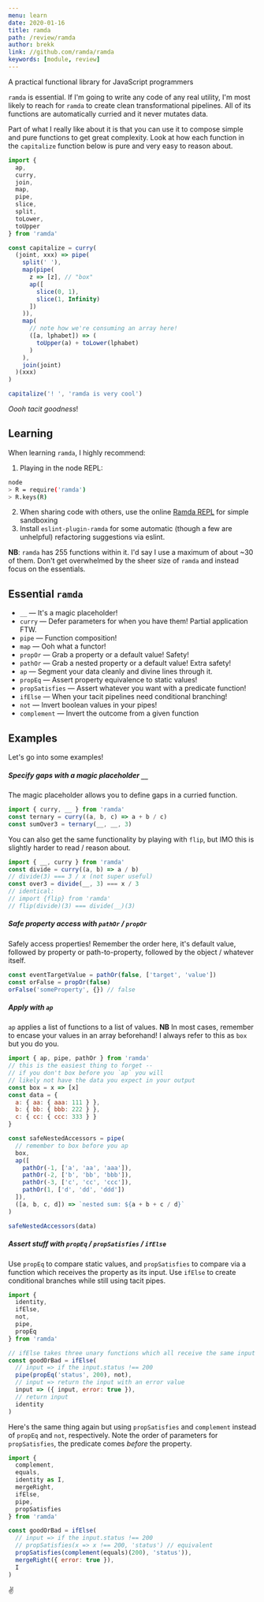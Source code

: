 ```yaml
---
menu: learn
date: 2020-01-16
title: ramda
path: /review/ramda
author: brekk
link: //github.com/ramda/ramda
keywords: [module, review]
---
```



<PackageInstaller pkg="ramda">
  A practical functional library for JavaScript programmers
</PackageInstaller>

`ramda` is essential. If I'm going to write any code of any real utility, I'm most likely to reach for `ramda` to create clean transformational pipelines. All of its functions are automatically curried and it never mutates data.

Part of what I really like about it is that you can use it to compose simple and pure functions to get great complexity. Look at how each function in the `capitalize` function below is pure and very easy to reason about.

```js
import {
  ap,
  curry,
  join,
  map,
  pipe,
  slice,
  split,
  toLower,
  toUpper
} from 'ramda'

const capitalize = curry(
  (joint, xxx) => pipe(
    split(' '),
    map(pipe(
      z => [z], // "box"
      ap([
        slice(0, 1),
        slice(1, Infinity)
      ])
    )),
    map(
      // note how we're consuming an array here!
      ([a, lphabet]) => (
        toUpper(a) + toLower(lphabet)
      )
    ),
    join(joint)
  )(xxx)
)

capitalize('! ', 'ramda is very cool')
```

_Oooh tacit goodness_!

## Learning

When learning `ramda`, I highly recommend:

1. Playing in the node REPL:

```sh
node
> R = require('ramda')
> R.keys(R)
```

2. When sharing code with others, use the online [Ramda REPL](//ramdajs.org/repl) for simple sandboxing
3. Install `eslint-plugin-ramda` for some automatic (though a few are unhelpful) refactoring suggestions via eslint.

**NB**: `ramda` has 255 functions within it. I'd say I use a maximum of about ~30 of them. Don't get overwhelmed by the sheer size of `ramda` and instead focus on the essentials.

## Essential `ramda`

- `__` &mdash; It's a magic placeholder!
- `curry` &mdash; Defer parameters for when you have them! Partial application FTW.
- `pipe` &mdash; Function composition!
- `map` &mdash; Ooh what a functor!
- `propOr` &mdash; Grab a property or a default value! Safety!
- `pathOr` &mdash; Grab a nested property or a default value! Extra safety!
- `ap` &mdash; Segment your data cleanly and divine lines through it.
- `propEq` &mdash; Assert property equivalence to static values!
- `propSatisfies` &mdash; Assert whatever you want with a predicate function!
- `ifElse` &mdash; When your tacit pipelines need conditional branching!
- `not` &mdash; Invert boolean values in your pipes!
- `complement` &mdash; Invert the outcome from a given function 

## Examples

Let's go into some examples!

##### Specify gaps with a magic placeholder `__`

The magic placeholder allows you to define gaps in a curried function.

```js
import { curry, __ } from 'ramda'
const ternary = curry((a, b, c) => a + b / c)
const sumOver3 = ternary(__, __, 3)
```

You can also get the same functionality by playing with `flip`, but IMO this is slightly harder to read / reason about.

```js
import { __, curry } from 'ramda'
const divide = curry((a, b) => a / b)
// divide(3) === 3 / x (not super useful)
const over3 = divide(__, 3) === x / 3
// identical:
// import {flip} from 'ramda'
// flip(divide)(3) === divide(__)(3)
```

##### Safe property access with `pathOr` / `propOr` 

Safely access properties! Remember the order here, it's default value, followed by property or path-to-property, followed by the object / whatever itself.

```js
const eventTargetValue = pathOr(false, ['target', 'value'])
const orFalse = propOr(false)
orFalse('someProperty', {}) // false
```

##### Apply with `ap`

`ap` applies a list of functions to a list of values. **NB** In most cases, remember to encase your values in an array beforehand! I always refer to this as `box` but you do you.

```js
import { ap, pipe, pathOr } from 'ramda'
// this is the easiest thing to forget --
// if you don't box before you `ap` you will
// likely not have the data you expect in your output
const box = x => [x]
const data = {
  a: { aa: { aaa: 111 } },
  b: { bb: { bbb: 222 } },
  c: { cc: { ccc: 333 } }
}

const safeNestedAccessors = pipe(
  // remember to box before you ap
  box,
  ap([
    pathOr(-1, ['a', 'aa', 'aaa']),
    pathOr(-2, ['b', 'bb', 'bbb']),
    pathOr(-3, ['c', 'cc', 'ccc']),
    pathOr(1, ['d', 'dd', 'ddd'])
  ]),
  ([a, b, c, d]) => `nested sum: ${a + b + c / d}`
)

safeNestedAccessors(data)
```

##### Assert stuff with `propEq` / `propSatisfies` / `ifElse`

Use `propEq` to compare static values, and `propSatisfies` to compare via a function which receives the property as its input. Use `ifElse` to create conditional branches while still using tacit pipes.

```js
import {
  identity,
  ifElse,
  not,
  pipe,
  propEq
} from 'ramda'

// ifElse takes three unary functions which all receive the same input
const goodOrBad = ifElse(
  // input => if the input.status !== 200
  pipe(propEq('status', 200), not),
  // input => return the input with an error value
  input => ({ input, error: true }),
  // return input
  identity
)
```

Here's the same thing again but using `propSatisfies` and `complement` instead of `propEq` and `not`, respectively. Note the order of parameters for `propSatisfies`, the predicate comes _before_ the property.

```js
import {
  complement,
  equals,
  identity as I,
  mergeRight,
  ifElse,
  pipe,
  propSatisfies
} from 'ramda'

const goodOrBad = ifElse(
  // input => if the input.status !== 200
  // propSatisfies(x => x !== 200, 'status') // equivalent
  propSatisfies(complement(equals)(200), 'status')),
  mergeRight({ error: true }),
  I
)
```

✌️
